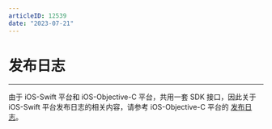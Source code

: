 ```yaml
---
articleID: 12539
date: "2023-07-21"
---
```


# 发布日志

- - -


<Warning title="注意">


由于 iOS-Swift 平台和 iOS-Objective-C 平台，共用一套 SDK 接口，因此关于 iOS-Swift 平台发布日志的相关内容，请参考 iOS-Objective-C 平台的 [发布日志](/real-time-video-ios-oc/client-sdk/release-notes)。
</Warning>
